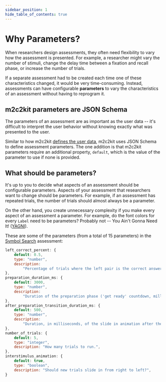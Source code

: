 ```yaml
---
sidebar_position: 1
hide_table_of_contents: true
---
```



# Why Parameters?

When researchers design assessments, they often need flexibility to vary how the assessment is presented. For example, a researcher might vary the number of stimuli, change the delay time between a fixation and recall phase, or increase the number of trials.

If a separate assessment had to be created each time one of these characteristics changed, it would be very time-consuming. Instead, assessments can have configurable **parameters** to vary the characteristics of an assessment without having to reprogram it.

## m2c2kit parameters are JSON Schema

The parameters of an assessment are as important as the user data -- it's difficult to interpret the user behavior without knowing exactly what was presented to the user.

Similar to how m2c2kit [defines the user data](../user-data/schemas.mdx), m2c2kit uses JSON Schema to define assessment parameters. The one addition is that m2c2kit parameters require an additional property, `default`, which is the value of the parameter to use if none is provided.

## What should be parameters?

It's up to you to decide what aspects of an assessment should be configurable parameters. Aspects of your assessment that researchers want to change should be parameters. For example, if an assessment has repeated trials, the number of trials should almost always be a parameter.

On the other hand, you create unnecessary complexity if you make every aspect of an assessment a parameter. For example, do the font colors for every `Label` need to be parameters? Probably not -- You Ain't Gonna Need It! ([YAGNI](https://en.wikipedia.org/wiki/You_aren%27t_gonna_need_it)).

These are some of the parameters (from a total of 15 parameters) in the [Symbol Search](../../../examples/symbol-search.mdx) assessment:

```js
left_correct_percent: {
    default: 0.5,
    type: "number",
    description:
        "Percentage of trials where the left pair is the correct answer. Number from 0 to 1.",
},
preparation_duration_ms: {
    default: 3000,
    type: "number",
    description:
        "Duration of the preparation phase ('get ready' countdown, milliseconds). Multiples of 1000 recommended.",
},
after_preparation_transition_duration_ms: {
    default: 500,
    type: "number",
    description:
        "Duration, in milliseconds, of the slide in animation after the preparation phase.",
},
number_of_trials: {
    default: 5,
    type: "integer",
    description: "How many trials to run.",
},
interstimulus_animation: {
    default: true,
    type: "boolean",
    description: "Should new trials slide in from right to left?",
}
```
